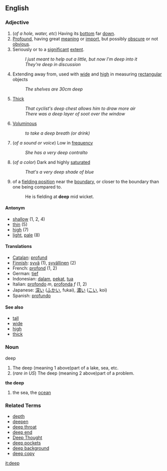 ==English==
===Adjective===
#(''of a hole, water, etc'') Having its [[bottom]] far [[down]].
#[[Profound]], having great [[meaning]] or [[import]], but possibly [[obscure]] or not [[obvious]].
# Seriously or to a [[significant]] [[extent]].
#: ''I just meant to help out a little, but now I'm deep into it''
#: ''They're deep in discussion''
# Extending away from, used with [[wide]] and [[high]] in measuring [[rectangular]] objects
#: ''The shelves are 30cm deep''
# [[Thick]]
#: ''That cyclist's deep chest allows him to draw more air''
#: ''There was a deep layer of soot over the window''
# [[Voluminous]]
#: ''to take a deep breath (or drink)''
# (''of a sound or voice'') Low in [[frequency]]
#: ''She has a very deep contralto''
# (''of a color'') Dark and highly [[saturated]]
#: ''That's a very deep shade of blue''
# {{cricket}} of a [[fielding position]] near the [[boundary]], or closer to the boundary than one being compared to.
#: He is fielding at '''deep''' mid wicket.


====Antonym====
*[[shallow]] (1, 2, 4)
*[[thin]] (5)
*[[high]] (7)
*[[light]], [[pale]] (8)


====Translations====
*[[Catalan]]: [[profund]]
*[[Finnish]]: [[syvä]] (1), [[syvällinen]] (2)
*French: [[profond]] (1, 2)
*German: [[tief]]
*Indonesian: [[dalam]], [[pekat]], [[tua]]
*Italian: [[profondo]] ''m'', [[profonda]] ''f'' (1, 2)
*Japanese: [[深い]] ([[ふかい]], fukai), [[濃い]] ([[こい]], koi)
*Spanish: [[profundo]]

====See also====
*[[tall]]
*[[wide]]
*[[high]]
*[[thick]]

===Noun===
deep

#The deep (meaning 1 above)part of a lake, sea, etc.
# (''rare in US'') The deep (meaning 2 above)part of a problem.

'''the deep'''
#the sea, the [[ocean]]

=== Related Terms ===

* [[depth]]
* [[deepen]]
* [[deep throat]]
* [[deep end]]
* [[Deep Thought]]
* [[deep pockets]]
* [[deep background]]
* [[deep copy]]

[[it:deep]]